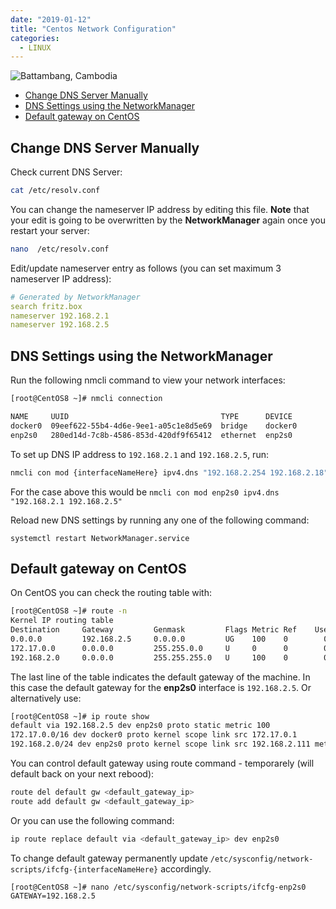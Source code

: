 ```yaml
---
date: "2019-01-12"
title: "Centos Network Configuration"
categories:
  - LINUX
---
```


![Battambang, Cambodia](./photo-19196703263_69f9f0df5f_o.jpg)


<!-- TOC -->

- [Change DNS Server Manually](#change-dns-server-manually)
- [DNS Settings using the NetworkManager](#dns-settings-using-the-networkmanager)
- [Default gateway on CentOS](#default-gateway-on-centos)

<!-- /TOC -->



## Change DNS Server Manually

Check current DNS Server:


```bash
cat /etc/resolv.conf
```

You can change the nameserver IP address by editing this file. __Note__ that your edit is going to be overwritten by the __NetworkManager__ again once you restart your server:


```bash
nano  /etc/resolv.conf
```


Edit/update nameserver entry as follows (you can set maximum 3 nameserver IP address):


```yaml
# Generated by NetworkManager
search fritz.box
nameserver 192.168.2.1
nameserver 192.168.2.5
```



## DNS Settings using the NetworkManager


Run the following nmcli command to view your network interfaces:


```bash
[root@CentOS8 ~]# nmcli connection

NAME     UUID                                  TYPE      DEVICE  
docker0  09eef622-55b4-4d6e-9ee1-a05c1e8d5e69  bridge    docker0 
enp2s0   280ed14d-7c8b-4586-853d-420df9f65412  ethernet  enp2s0  
```


To set up DNS IP address to `192.168.2.1` and `192.168.2.5`, run:


```bash
nmcli con mod {interfaceNameHere} ipv4.dns "192.168.2.254 192.168.2.18"
```


For the case above this would be `nmcli con mod enp2s0 ipv4.dns "192.168.2.1 192.168.2.5"`


Reload new DNS settings by running any one of the following command:

```
systemctl restart NetworkManager.service
```



## Default gateway on CentOS

On CentOS you can check the routing table with:


```bash
[root@CentOS8 ~]# route -n
Kernel IP routing table
Destination     Gateway         Genmask         Flags Metric Ref    Use Iface
0.0.0.0         192.168.2.5     0.0.0.0         UG    100    0        0 enp2s0
172.17.0.0      0.0.0.0         255.255.0.0     U     0      0        0 docker0
192.168.2.0     0.0.0.0         255.255.255.0   U     100    0        0 enp2s0
```

The last line of the table indicates the default gateway of the machine. In this case the default gateway for the __enp2s0__ interface is `192.168.2.5`. Or alternatively use:


```bash
[root@CentOS8 ~]# ip route show
default via 192.168.2.5 dev enp2s0 proto static metric 100 
172.17.0.0/16 dev docker0 proto kernel scope link src 172.17.0.1 
192.168.2.0/24 dev enp2s0 proto kernel scope link src 192.168.2.111 metric 100
```


You can control default gateway using route command - temporarely (will default back on your next rebood):


```bash
route del default gw <default_gateway_ip>
route add default gw <default_gateway_ip>
```

Or you can use the following command:


```bash
ip route replace default via <default_gateway_ip> dev enp2s0
```


To change default gateway permanently update `/etc/sysconfig/network-scripts/ifcfg-{interfaceNameHere}` accordingly.


```
[root@CentOS8 ~]# nano /etc/sysconfig/network-scripts/ifcfg-enp2s0
GATEWAY=192.168.2.5
```